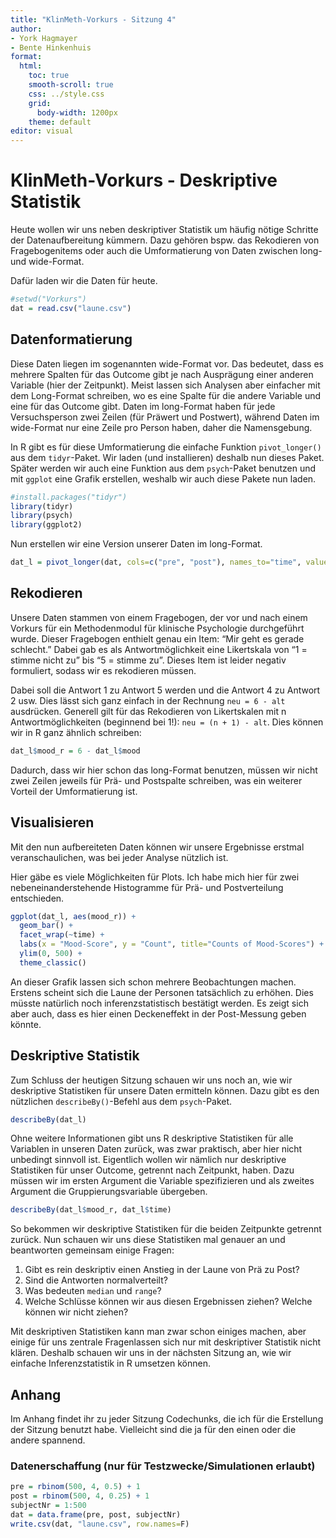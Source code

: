 ```yaml
---
title: "KlinMeth-Vorkurs - Sitzung 4"
author:
- York Hagmayer
- Bente Hinkenhuis
format:
  html:
    toc: true
    smooth-scroll: true
    css: ../style.css
    grid: 
      body-width: 1200px
    theme: default
editor: visual
---
```


# KlinMeth-Vorkurs - Deskriptive Statistik

Heute wollen wir uns neben deskriptiver Statistik um häufig nötige Schritte der Datenaufbereitung kümmern. Dazu gehören bspw. das Rekodieren von Fragebogenitems oder auch die Umformatierung von Daten zwischen long- und wide-Format.

Dafür laden wir die Daten für heute.

```r
#setwd("Vorkurs")
dat = read.csv("laune.csv")
```

## Datenformatierung

Diese Daten liegen im sogenannten wide-Format vor. Das bedeutet, dass es mehrere Spalten für das Outcome gibt je nach Ausprägung einer anderen Variable (hier der Zeitpunkt). Meist lassen sich Analysen aber einfacher mit dem Long-Format schreiben, wo es eine Spalte für die andere Variable und eine für das Outcome gibt. Daten im long-Format haben für jede Versuchsperson zwei Zeilen (für Präwert und Postwert), während Daten im wide-Format nur eine Zeile pro Person haben, daher die Namensgebung.

In R gibt es für diese Umformatierung die einfache Funktion `pivot_longer()` aus dem `tidyr`-Paket. Wir laden (und installieren) deshalb nun dieses Paket. Später werden wir auch eine Funktion aus dem `psych`-Paket benutzen und mit `ggplot` eine Grafik erstellen, weshalb wir auch diese Pakete nun laden.

```r
#install.packages("tidyr")
library(tidyr)
library(psych)
library(ggplot2)
```

Nun erstellen wir eine Version unserer Daten im long-Format.

```r
dat_l = pivot_longer(dat, cols=c("pre", "post"), names_to="time", values_to="mood")
```

## Rekodieren

Unsere Daten stammen von einem Fragebogen, der vor und nach einem Vorkurs für ein Methodenmodul für klinische Psychologie durchgeführt wurde. Dieser Fragebogen enthielt genau ein Item: "Mir geht es gerade schlecht." Dabei gab es als Antwortmöglichkeit eine Likertskala von "1 = stimme nicht zu" bis "5 = stimme zu". Dieses Item ist leider negativ formuliert, sodass wir es rekodieren müssen.

Dabei soll die Antwort 1 zu Antwort 5 werden und die Antwort 4 zu Antwort 2 usw. Dies lässt sich ganz einfach in der Rechnung `neu = 6 - alt` ausdrücken. Generell gilt für das Rekodieren von Likertskalen mit n Antwortmöglichkeiten (beginnend bei 1!): `neu = (n + 1) - alt`. Dies können wir in R ganz ähnlich schreiben:

```r
dat_l$mood_r = 6 - dat_l$mood
```

Dadurch, dass wir hier schon das long-Format benutzen, müssen wir nicht zwei Zeilen jeweils für Prä- und Postspalte schreiben, was ein weiterer Vorteil der Umformatierung ist.

## Visualisieren

Mit den nun aufbereiteten Daten können wir unsere Ergebnisse erstmal veranschaulichen, was bei jeder Analyse nützlich ist.

Hier gäbe es viele Möglichkeiten für Plots. Ich habe mich hier für zwei nebeneinanderstehende Histogramme für Prä- und Postverteilung entschieden.

```r
ggplot(dat_l, aes(mood_r)) +
  geom_bar() +
  facet_wrap(~time) +
  labs(x = "Mood-Score", y = "Count", title="Counts of Mood-Scores") +
  ylim(0, 500) +
  theme_classic()
```

An dieser Grafik lassen sich schon mehrere Beobachtungen machen. Erstens scheint sich die Laune der Personen tatsächlich zu erhöhen. Dies müsste natürlich noch inferenzstatistisch bestätigt werden. Es zeigt sich aber auch, dass es hier einen Deckeneffekt in der Post-Messung geben könnte.

## Deskriptive Statistik

Zum Schluss der heutigen Sitzung schauen wir uns noch an, wie wir deskriptive Statistiken für unsere Daten ermitteln können. Dazu gibt es den nützlichen `describeBy()`-Befehl aus dem `psych`-Paket.

```r
describeBy(dat_l)
```

Ohne weitere Informationen gibt uns R deskriptive Statistiken für alle Variablen in unseren Daten zurück, was zwar praktisch, aber hier nicht unbedingt sinnvoll ist. Eigentlich wollen wir nämlich nur deskriptive Statistiken für unser Outcome, getrennt nach Zeitpunkt, haben. Dazu müssen wir im ersten Argument die Variable spezifizieren und als zweites Argument die Gruppierungsvariable übergeben.

```r
describeBy(dat_l$mood_r, dat_l$time)
```

So bekommen wir deskriptive Statistiken für die beiden Zeitpunkte getrennt zurück. Nun schauen wir uns diese Statistiken mal genauer an und beantworten gemeinsam einige Fragen:

1.  Gibt es rein deskriptiv einen Anstieg in der Laune von Prä zu Post?
2.  Sind die Antworten normalverteilt?
3.  Was bedeuten `median` und `range`?
4.  Welche Schlüsse können wir aus diesen Ergebnissen ziehen? Welche können wir nicht ziehen?

Mit deskriptiven Statistiken kann man zwar schon einiges machen, aber einige für uns zentrale Fragenlassen sich nur mit deskriptiver Statistik nicht klären. Deshalb schauen wir uns in der nächsten Sitzung an, wie wir einfache Inferenzstatistik in R umsetzen können.

## Anhang

Im Anhang findet ihr zu jeder Sitzung Codechunks, die ich für die Erstellung der Sitzung benutzt habe. Vielleicht sind die ja für den einen oder die andere spannend.

### Datenerschaffung (nur für Testzwecke/Simulationen erlaubt)

```r
pre = rbinom(500, 4, 0.5) + 1
post = rbinom(500, 4, 0.25) + 1
subjectNr = 1:500
dat = data.frame(pre, post, subjectNr)
write.csv(dat, "laune.csv", row.names=F)
```
